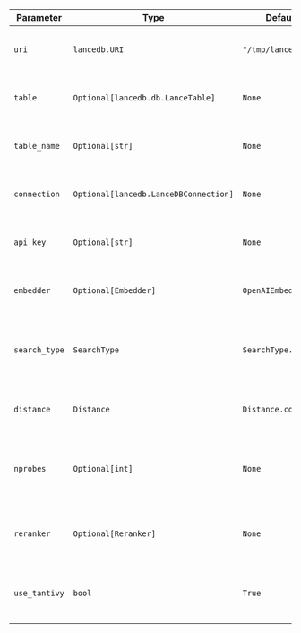 | Parameter     | Type                                  | Default             | Description                                              |
| ------------- | ------------------------------------- | ------------------- | -------------------------------------------------------- |
| `uri`         | `lancedb.URI`                         | `"/tmp/lancedb"`    | URI path or connection string for LanceDB                |
| `table`       | `Optional[lancedb.db.LanceTable]`     | `None`              | Pre-configured LanceDB table instance                    |
| `table_name`  | `Optional[str]`                       | `None`              | Name of the table to store vectors and metadata          |
| `connection`  | `Optional[lancedb.LanceDBConnection]` | `None`              | Pre-configured LanceDB connection                        |
| `api_key`     | `Optional[str]`                       | `None`              | API key for cloud LanceDB authentication                 |
| `embedder`    | `Optional[Embedder]`                  | `OpenAIEmbedder()`  | Embedder instance to generate embeddings                 |
| `search_type` | `SearchType`                          | `SearchType.vector` | Type of search to perform (vector, keyword, or hybrid)   |
| `distance`    | `Distance`                            | `Distance.cosine`   | Distance metric to use for similarity search             |
| `nprobes`     | `Optional[int]`                       | `None`              | Number of probes for approximate nearest neighbor search |
| `reranker`    | `Optional[Reranker]`                  | `None`              | Optional reranker instance to rerank search results      |
| `use_tantivy` | `bool`                                | `True`              | Whether to use Tantivy for full-text search indexing     |
